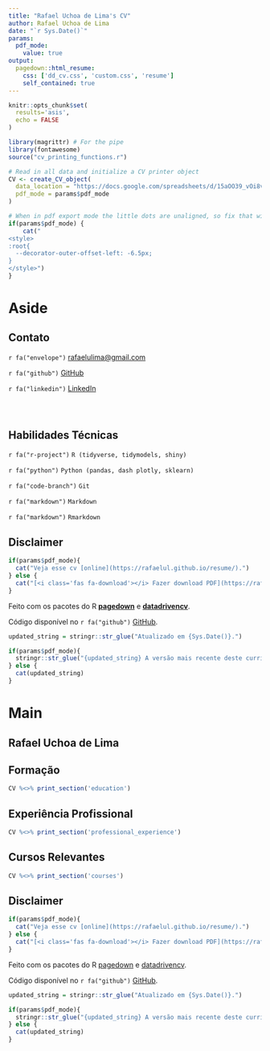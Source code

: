 ---
title: "Rafael Uchoa de Lima's CV"
author: Rafael Uchoa de Lima
date: "`r Sys.Date()`"
params:
  pdf_mode:
    value: true
output:
  pagedown::html_resume:
    css: ['dd_cv.css', 'custom.css', 'resume']
    self_contained: true
---

```{r, include=FALSE}
knitr::opts_chunk$set(
  results='asis', 
  echo = FALSE
)

library(magrittr) # For the pipe
library(fontawesome)
source("cv_printing_functions.r")

# Read in all data and initialize a CV printer object
CV <- create_CV_object(
  data_location = "https://docs.google.com/spreadsheets/d/15aOO39_vOi8vevzUAUXEtjWYZVblN5fsWOkbcM3NEYw",  
  pdf_mode = params$pdf_mode
)

```
<!-- inicio academic icons -->
<link rel="stylesheet" href="https://cdn.jsdelivr.net/gh/jpswalsh/academicons@1/css/academicons.min.css">
<!-- final academic icons -->

 
<!-- inicio font awesome -->
<script src="https://kit.fontawesome.com/1f72d6921a.js" crossorigin="anonymous"></script>
<!-- final font awesome -->

<!-- inicio font Montserrat -->
<link rel="preconnect" href="https://fonts.googleapis.com">
<link rel="preconnect" href="https://fonts.gstatic.com" crossorigin>
<link href="https://fonts.googleapis.com/css2?family=Montserrat:wght@400;500;600;700&display=swap" rel="stylesheet">
<!-- final font Montserrat -->


```{r}
# When in pdf export mode the little dots are unaligned, so fix that with some conditional CSS.
if(params$pdf_mode) {
    cat("
<style>
:root{
  --decorator-outer-offset-left: -6.5px;
}
</style>")
}
```


Aside
================================================================================


Contato {#contact}
--------------------------------------------------------------------------------

`r fa("envelope")` [rafaelulima@gmail.com](mailto:rafaelulima@gmail.com)

`r fa("github")` [GitHub](https://github.com/RafaelUL/resume)

`r fa("linkedin")` [LinkedIn](https://linkedin.com/in/rafaelul)

<div style="padding-bottom: 0.30in;"></div>


Habilidades Técnicas {#skills}
--------------------------------------------------------------------------------

`r fa("r-project")` `R (tidyverse, tidymodels, shiny)`

`r fa("python")` `Python (pandas, dash plotly, sklearn)`

`r fa("code-branch")` `Git`

`r fa("markdown")` `Markdown`

`r fa("markdown")` `Rmarkdown`



Disclaimer {#disclaimer}
--------------------------------------------------------------------------------

```{r}
if(params$pdf_mode){
  cat("Veja esse cv [online](https://rafaelul.github.io/resume/).")
} else {
  cat("[<i class='fas fa-download'></i> Fazer download PDF](https://rafaelul.github.io/resume/cv.pdf).")
}
```

Feito com os pacotes do R [**pagedown**](https://github.com/rstudio/pagedown) e [**datadrivencv**](https://github.com/nstrayer/datadrivencv).

Código disponível no `r fa("github")`  [GitHub](https://github.com/RafaelUL/resume).

```{r}
updated_string = stringr::str_glue("Atualizado em {Sys.Date()}.")

if(params$pdf_mode){
  stringr::str_glue("{updated_string} A versão mais recente deste currículo está [disponível aqui](https://rafaelul.github.io/resume/cv.pdf).")
} else {
  cat(updated_string)
}
```


Main
================================================================================

Rafael Uchoa de Lima {#title}
--------------------------------------------------------------------------------


Formação {data-icon=graduation-cap data-concise=true}
--------------------------------------------------------------------------------

```{r}
CV %<>% print_section('education')
```



Experiência Profissional {data-icon=suitcase}
--------------------------------------------------------------------------------

```{r}
CV %<>% print_section('professional_experience')
```



Cursos Relevantes {data-icon=laptop}
--------------------------------------------------------------------------------

```{r}
CV %<>% print_section('courses')
```

::: aside

Disclaimer {#disclaimer}
--------------------------------------------------------------------------------

```{r}
if(params$pdf_mode){
  cat("Veja esse cv [online](https://rafaelul.github.io/resume/).")
} else {
  cat("[<i class='fas fa-download'></i> Fazer download PDF](https://rafaelul.github.io/resume/cv.pdf).")
}
```

Feito com os pacotes do R [pagedown](https://github.com/rstudio/pagedown) e [datadrivencv](https://github.com/nstrayer/datadrivencv).

Código disponível no `r fa("github")` [GitHub](https://github.com/RafaelUL/resume).

```{r}
updated_string = stringr::str_glue("Atualizado em {Sys.Date()}.")

if(params$pdf_mode){
  stringr::str_glue("{updated_string} A versão mais recente deste currículo está [disponível aqui](https://rafaelul.github.io/resume/cv.pdf).")
} else {
  cat(updated_string)
}
```

:::

